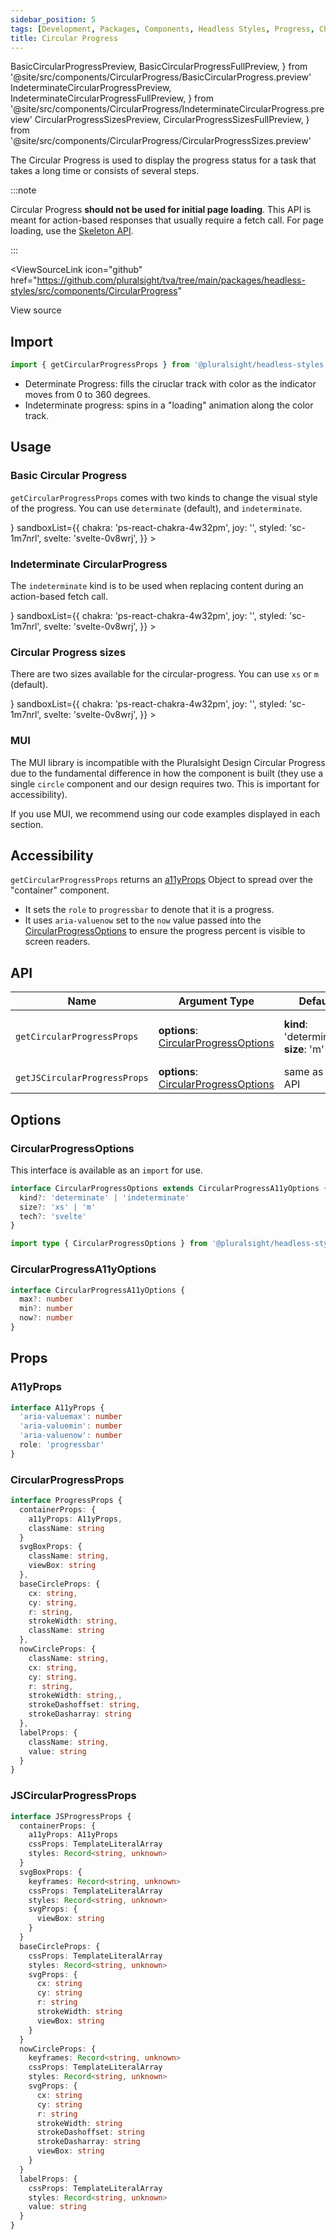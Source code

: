 ```yaml
---
sidebar_position: 5
tags: [Development, Packages, Components, Headless Styles, Progress, Chakra]
title: Circular Progress
---
```


<!-- TODO: As of 2.0.0-beta.17 live-codeblock do not support imports. -->
<!-- Keep an eye out so we can kill the components we are importing in. -->
<!-- https://docusaurus.io/docs/markdown-features/code-blocks#imports -->

  BasicCircularProgressPreview,
  BasicCircularProgressFullPreview,
} from '@site/src/components/CircularProgress/BasicCircularProgress.preview'
  IndeterminateCircularProgressPreview,
  IndeterminateCircularProgressFullPreview,
} from '@site/src/components/CircularProgress/IndeterminateCircularProgress.preview'
  CircularProgressSizesPreview,
  CircularProgressSizesFullPreview,
} from '@site/src/components/CircularProgress/CircularProgressSizes.preview'

<ReleaseNote />

The Circular Progress is used to display the progress status for a task that takes a long time or consists of several steps.

:::note

Circular Progress **should not be used for initial page loading**. This API is meant for action-based responses that usually require a fetch call. For page loading, use the [Skeleton API](./Skeleton).

:::

<ViewSourceLink
  icon="github"
  href="https://github.com/pluralsight/tva/tree/main/packages/headless-styles/src/components/CircularProgress"
>
  View source
</ViewSourceLink>

## Import

```javascript
import { getCircularProgressProps } from '@pluralsight/headless-styles'
```

- Determinate Progress: fills the ciruclar track with color as the indicator moves from 0 to 360 degrees.
- Indeterminate progress: spins in a "loading" animation along the color track.

## Usage

### Basic Circular Progress

`getCircularProgressProps` comes with two kinds to change the visual style of the progress. You can use `determinate` (default), and `indeterminate`.

<BasicCircularProgress />
<LiveExampleTabs
  fullCode={<BasicCircularProgressFullPreview />}
  sandboxList={{
    chakra: 'ps-react-chakra-4w32pm',
    joy: '',
    styled: 'sc-1m7nrl',
    svelte: 'svelte-0v8wrj',
  }}
>
  <BasicCircularProgressPreview />
</LiveExampleTabs>

### Indeterminate CircularProgress

The `indeterminate` kind is to be used when replacing content during an action-based fetch call.

<IndeterminateCircularProgress />
<LiveExampleTabs
  fullCode={<IndeterminateCircularProgressFullPreview />}
  sandboxList={{
    chakra: 'ps-react-chakra-4w32pm',
    joy: '',
    styled: 'sc-1m7nrl',
    svelte: 'svelte-0v8wrj',
  }}
>
  <IndeterminateCircularProgressPreview />
</LiveExampleTabs>

### Circular Progress sizes

There are two sizes available for the circular-progress. You can use `xs` or `m` (default).

<CircularProgressSizes />
<LiveExampleTabs
  fullCode={<CircularProgressSizesFullPreview />}
  sandboxList={{
    chakra: 'ps-react-chakra-4w32pm',
    joy: '',
    styled: 'sc-1m7nrl',
    svelte: 'svelte-0v8wrj',
  }}
>
  <CircularProgressSizesPreview />
</LiveExampleTabs>

### MUI

The MUI library is incompatible with the Pluralsight Design Circular Progress due to the fundamental difference in how the component is built (they use a single `circle` component and our design requires two. This is important for accessibility).

If you use MUI, we recommend using our code examples displayed in each section.

## Accessibility

`getCircularProgressProps` returns an [a11yProps](#a11yprops) Object to spread over the "container" component.

- It sets the `role` to `progressbar` to denote that it is a progress.
- It uses `aria-valuenow` set to the `now` value passed into the [CircularProgressOptions](#circularprogressoptions) to ensure the progress percent is visible to screen readers.

## API

| Name                         | Argument Type                                                    | Default                                      | Description                        |
| ---------------------------- | ---------------------------------------------------------------- | -------------------------------------------- | ---------------------------------- |
| `getCircularProgressProps`   | **options**: [CircularProgressOptions](#circularprogressoptions) | **kind**: 'determinate', <br />**size**: 'm' | Get main circular-progress styles. |
| `getJSCircularProgressProps` | **options**: [CircularProgressOptions](#circularprogressoptions) | same as CSS API                              | CSS-in-JS API.                     |

## Options

### CircularProgressOptions

This interface is available as an `import` for use.

```typescript
interface CircularProgressOptions extends CircularProgressA11yOptions {
  kind?: 'determinate' | 'indeterminate'
  size?: 'xs' | 'm'
  tech?: 'svelte'
}
```

```typescript title="Import example"
import type { CircularProgressOptions } from '@pluralsight/headless-styles/types'
```

### CircularProgressA11yOptions

```typescript
interface CircularProgressA11yOptions {
  max?: number
  min?: number
  now?: number
}
```

## Props

### A11yProps

```typescript
interface A11yProps {
  'aria-valuemax': number
  'aria-valuemin': number
  'aria-valuenow': number
  role: 'progressbar'
}
```

### CircularProgressProps

```typescript
interface ProgressProps {
  containerProps: {
    a11yProps: A11yProps,
    className: string
  }
  svgBoxProps: {
    className: string,
    viewBox: string
  },
  baseCircleProps: {
    cx: string,
    cy: string,
    r: string,
    strokeWidth: string,
    className: string
  },
  nowCircleProps: {
    className: string,
    cx: string,
    cy: string,
    r: string,
    strokeWidth: string,,
    strokeDashoffset: string,
    strokeDasharray: string
  },
  labelProps: {
    className: string,
    value: string
  }
}
```

### JSCircularProgressProps

```typescript
interface JSProgressProps {
  containerProps: {
    a11yProps: A11yProps
    cssProps: TemplateLiteralArray
    styles: Record<string, unknown>
  }
  svgBoxProps: {
    keyframes: Record<string, unknown>
    cssProps: TemplateLiteralArray
    styles: Record<string, unknown>
    svgProps: {
      viewBox: string
    }
  }
  baseCircleProps: {
    cssProps: TemplateLiteralArray
    styles: Record<string, unknown>
    svgProps: {
      cx: string
      cy: string
      r: string
      strokeWidth: string
      viewBox: string
    }
  }
  nowCircleProps: {
    keyframes: Record<string, unknown>
    cssProps: TemplateLiteralArray
    styles: Record<string, unknown>
    svgProps: {
      cx: string
      cy: string
      r: string
      strokeWidth: string
      strokeDashoffset: string
      strokeDasharray: string
      viewBox: string
    }
  }
  labelProps: {
    cssProps: TemplateLiteralArray
    styles: Record<string, unknown>
    value: string
  }
}
```
